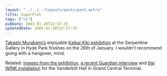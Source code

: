 ```yaml
---
layout: "../../../layouts/posts/post.astro"
title: SuperFlat
tags: ["v1"]
pubDate: 2003-01-20T22:57:35
updatedDate: 2003-01-20T22:57:35
---
```


[Takashi Murakami&#8217;s][1] enjoyable [Kaikai Kiki exhibition][2] at the Serpentine Gallery in Hyde Park finishes on the 26th of January. I wouldn&#8217;t recommend going with a hangover, mind.

Related: [images from the exhibition][3], [a recent Guardian interview][4] and [the WINK installation][5] for the Vanderbilt Hall in Grand Central Terminal.

[1]: http://www.kaikaikiki.co.jp/index-e.html "Kaikai Kiki Home Page (English version)"
[2]: http://www.serpentinegallery.org/current.html "The Serpentine Gallery: Current Exhibition"
[3]: http://www.bbc.co.uk/dna/collective/A875171 "BBC Collective: Images from Kaikai Kiki exhibition"
[4]: http://www.guardian.co.uk/japan/story/0,7369,836007,00.html "The Guardian: Turning manga-nese"
[5]: http://www.creativetime.org/takashi/html_index.html "Creative Time, New York: Takashi Murakami's WINK installation for Grand Central Terminal's Vanderbilt Hall"
